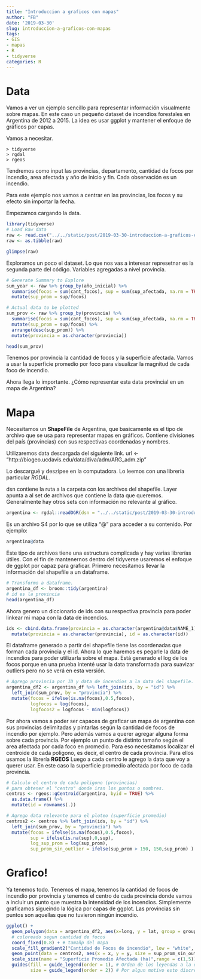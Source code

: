 ```yaml
---
title: "Introduccion a graficos con mapas"
author: "FB"
date: '2019-03-30'
slug: introduccion-a-graficos-con-mapas
tags:
- GIS
- mapas
- R
- tidyverse
categories: R
---
```



# Data

Vamos a ver un ejemplo sencillo para representar información visualmente sobre mapas. En este caso un pequeño dataset de incendios forestales en Argentina de 2012 a 2015. La idea es usar ggplot y mantener el enfoque de gráficos por capas.

Vamos a necesitar.

```
> tidyverse
> rgdal
> rgeos
```
Tendremos como input las provincias, departamento, cantidad de focos por incendio, area afectada y año de inicio y fin.
Cada observación es un incendio.

Para este ejemplo nos vamos a centrar en las provincias, los focos y su efecto sin importar la fecha.

Empezamos cargando la data.

```r
library(tidyverse)
# Load Raw data
raw <- read.csv("../../static/post/2019-03-30-introduccion-a-graficos-en-mapas/focosincendio.csv", sep = ";")
raw <- as.tibble(raw)
```

```r
glimpse(raw)
```


Exploramos un poco el dataset. Lo que nos vas a interesar represetnar es la segunda parte del código. Variables agregadas a nivel provincia.

```r
# Generate Summary to Explore
sum_year <- raw %>% group_by(año_inicial) %>%
  summarise(focos = sum(cant_focos), sup = sum(sup_afectada, na.rm = TRUE)) %>%
  mutate(sup_prom = sup/focos)

# Actual data to be plotted
sum_prov <- raw %>% group_by(provincia) %>%
  summarise(focos = sum(cant_focos), sup = sum(sup_afectada, na.rm = TRUE)) %>%
  mutate(sup_prom = sup/focos) %>%
  arrange(desc(sup_prom)) %>%
  mutate(provincia = as.character(provincia))

head(sum_prov)
```

Tenemos por provincia la cantidad de focos y la superficie  afectada. Vamos a usar la superficie promedio por foco para visualizar la magnitud de cada foco de incendio.

Ahora llega lo importante. ¿Cómo representar esta data provincial en un mapa de Argentina?

# Mapa

Necesitamos un **ShapeFile** de Argentina, que basicamente es el tipo de archivo que se usa para representar mapas en gráficos. Contiene divisiones del país (provincias) con sus respectivas coordenadas y nombres.

Utilizaremos data descargada del siguiente link.
url <- "http://biogeo.ucdavis.edu/data/diva/adm/ARG_adm.zip"

Lo descargué y deszipee en la computadora. Lo leemos con una librería particular *RGDAL*.

dsn contiene la ruta a la carpeta con los archivos del shapefile.
Layer apunta a al set de archivos que contiene la data que queremos. Generalmente hay otros sets con información no relevante al gráfico.

```r
argentina <- rgdal::readOGR(dsn = "../../static/post/2019-03-30-introduccion-a-graficos-en-mapas/ARG_adm", layer = "ARG_adm1", use_iconv=TRUE, encoding='UTF-8')
```

Es un archivo S4 por lo que se utiliza "@" para acceder a su contenido. Por ejemplo:

```r
argentina@data
```

Este tipo de archivos tiene una estructura complicada y hay varias librerías útiles. Con el fin de mantenernos dentro del tidyverse usaremos el enfoque de ggplot por capaz para graficar.
Primero necesitamos llevar la información del shapefile a un dataframe.

```r
# Transformo a dataframe.
argentina_df <- broom::tidy(argentina)
# id es la provincia
head(argentina_df)
```

Ahora genero un diccionario de ids con su respectiva provincia para poder linkear mi mapa con la data de incendios.

```r
ids <- cbind.data.frame(provincia = as.character(argentina@data$NAME_1), id = as.character(rownames(argentina@data))) %>%
  mutate(provincia = as.character(provincia), id = as.character(id))
```

El dataframe generado a partir del shapefile tiene las coordenadas que forman cada provincia y el id. Ahora lo que haremos es pegarle la data de incendios para poder utilizarla sobre el mapa.
Está generado el log de los focos porque en una prueba intenté usar la data transformada para suavizar outliers pero no se verá en esta versión.

```r
# Agrego provincia por ID y data de incendios a la data del shapefile.
argentina_df2 <- argentina_df %>% left_join(ids, by = "id") %>%
  left_join(sum_prov, by = "provincia") %>%
  mutate(focos = ifelse(is.na(focos),0.5,focos),
         logfocos = log(focos), 
         logfocos2 = logfocos - min(logfocos))

```

Por ahora vamos a poder ser capaces de graficar un mapa de argentina con sus provincias delimitadas y pintarlas según la cantidad de focos de incendio por ejemplo. Pero además vamos a querer agregar alguna forma sobre cada provincia. Por ejemplo un punto de distinto tamaño según el area afectada por cada foco en promedio. Para eso necesitamos localizar el centroide de cada poligono, es decir, el centro de cada provincia.
Para ellos usamos la librería **RGEOS**
Luego a cada centro le agrego la data que voy a querer usar. En este caso la superficie promedio afectada por foco de cada provincia.

```r
# Calculo el centro de cada poligono (provincias)
# para obtener el "centro" donde iran los puntos o nombres.
centros <- rgeos::gCentroid(argentina, byid = TRUE) %>%
  as.data.frame() %>%
  mutate(id = rownames(.))

# Agrego data relevante para el ploteo (superficie promedio)
centros2 <- centros %>% left_join(ids, by = "id") %>%
  left_join(sum_prov, by = "provincia") %>%
  mutate(focos = ifelse(is.na(focos),0.5,focos),
         sup = ifelse(is.na(sup),0,sup),
         log_sup_prom = log(sup_prom),
         sup_prom_sin_outlier = ifelse(sup_prom > 150, 150,sup_prom) ) # esto es para suavizar el outlier. Buscar otro enfoque.

```

# Grafico!

Ya tenemos todo. Tenemos el mapa, tenemos la cantidad de focos de incendio por provincia y tenemos el centro de cada provincia donde vamos a incluir un punto que muestra la intensidad de los incendios.
Simplemente graficamos sigueindo la lógica por capas de ggplot.
Las provincias sin puntos son aquellas que no tuvieron ningún incendio.

```r
ggplot() +
  geom_polygon(data = argentina_df2, aes(x=long, y = lat, group = group,  fill = focos), color = "white") + # mapa de argentina
  # coloreado segun cantidad de focos
  coord_fixed(0.8) + # tamañp del mapa
  scale_fill_gradient2("Cantidad de Focos de incendio", low = "white", mid = "lightgreen", high = "darkred") + # escala de colores para focos
  geom_point(data = centros2, aes(x = x, y = y, size = sup_prom_sin_outlier)) + # puntos por provincia con superficie promedio
  scale_size(name = "Superficie Promedio Afectada (ha)",range = c(1,5)) + # escala de los puntos
  guides(fill = guide_legend(order = 1), # Orden de los leyendas a la derecha.
         size = guide_legend(order = 2)) # Por algun motivo esto discretizo la leyenda de focos

```






